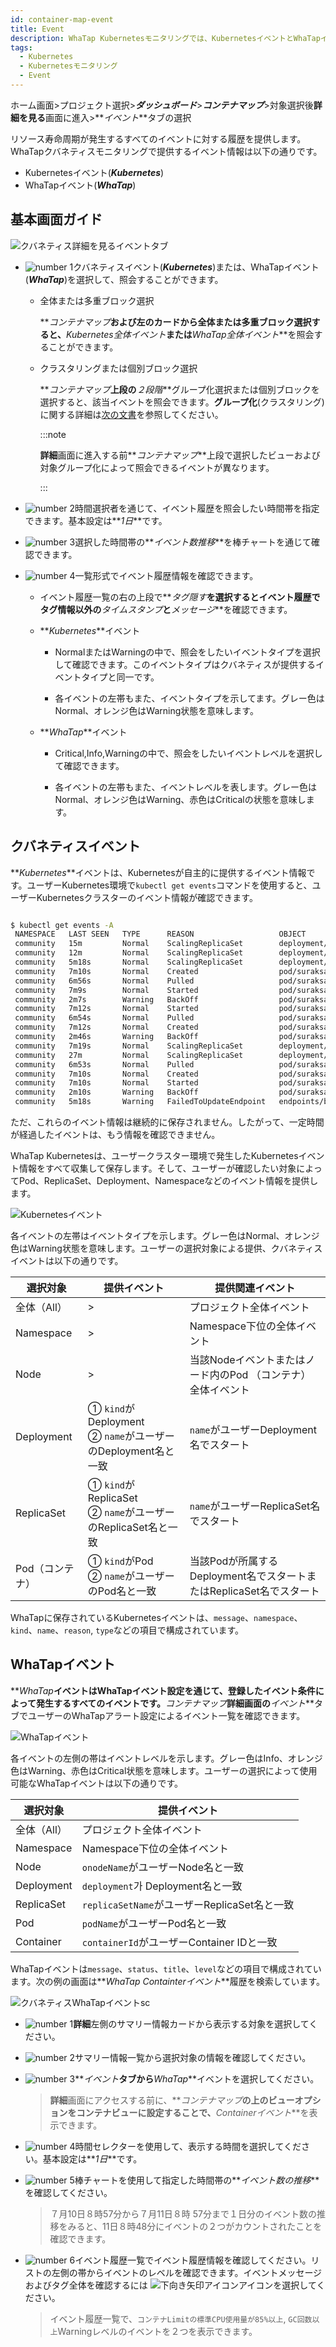 ```yaml
---
id: container-map-event
title: Event
description: WhaTap Kubernetesモニタリングでは、KubernetesイベントとWhaTapイベントを提供します。
tags:
  - Kubernetes
  - Kubernetesモニタリング
  - Event
---
```


ホーム画面>プロジェクト選択>**_ダッシュボード_**>**_コンテナマップ_**>対象選択後**詳細を見る**画面に進入>**_イベント_**タブの選択

リソース寿命周期が発生するすべてのイベントに対する履歴を提供します。WhaTapクバネティスモニタリングで提供するイベント情報は以下の通りです。

-   Kubernetesイベント(**_Kubernetes_**)
-   WhaTapイベント(**_WhaTap_**)

## 基本画面ガイド

![クバネティス詳細を見るイベントタブ](/img/k8s-event-default3.png)

-   ![number 1](/img/number-01.png)クバネティスイベント(**_Kubernetes_**)または、WhaTapイベント(**_WhaTap_**)を選択して、照会することができます。 

    -   全体または多重ブロック選択

        **_コンテナマップ_**および左のカードから全体または多重ブロック選択すると、**_Kubernetes全体イベント_**または**_WhaTap全体イベント_**を照会することができます。

    -   クラスタリングまたは個別ブロック選択

        **_コンテナマップ_**上段の**_２段階_**グループ化選択または個別ブロックを選択すると、該当イベントを照会できます。**グループ化**(クラスタリング)に関する詳細は[次の文書](container-group)を参照してください。

        :::note

        **詳細**画面に進入する前**_コンテナマップ_**上段で選択したビューおよび対象グループ化によって照会できるイベントが異なります。

        :::

-   ![number 2](/img/number-02.png)時間選択者を通じて、イベント履歴を照会したい時間帯を指定できます。基本設定は**_1日_**です。

-   ![number 3](/img/number-03.png)選択した時間帯の**_イベント数推移_**を棒チャートを通じて確認できます。 

-   ![number 4](/img/number-04.png)一覧形式でイベント履歴情報を確認できます。 

    -   イベント履歴一覧の右の上段で**_タグ隠す_**を選択するとイベント履歴でタグ情報以外の**_タイムスタンプ_**と**_メッセージ_**を確認できます。

    -   **_Kubernetes_**イベント

        -   <span class='k8s-normal'>Normal</span>または<span class='slow'>Warning</span>の中で、照会をしたいイベントタイプを選択して確認できます。このイベントタイプはクバネティスが提供するイベントタイプと同一です。

        -   各イベントの左帯もまた、イベントタイプを示してます。グレー色は<span class='k8s-normal'>Normal</span>、オレンジ色は<span class='slow'>Warning</span>状態を意味します。

    -   **_WhaTap_**イベント

        -   <span class='vslow'>Critical</span>,<span class='k8s-normal'>Info</span>,<span class='slow'>Warning</span>の中で、照会をしたいイベントレベルを選択して確認できます。

        -   各イベントの左帯もまた、イベントレベルを表します。グレー色は<span class='k8s-normal'>Normal</span>、オレンジ色は<span class='slow'>Warning</span>、赤色は<span class='vslow'>Critical</span>の状態を意味します。

## クバネティスイベント

**_Kubernetes_**イベントは、Kubernetesが自主的に提供するイベント情報です。ユーザーKubernetes環境で`kubectl get events`コマンドを使用すると、ユーザーKubernetesクラスターのイベント情報が確認できます。

```bash

$ kubectl get events -A
 NAMESPACE   LAST SEEN   TYPE      REASON                   OBJECT                            MESSAGE
 community   15m         Normal    ScalingReplicaSet        deployment/baekdusan              Scaled up replica set baekdusan-59554d4859 to 5`
 community   12m         Normal    ScalingReplicaSet        deployment/suraksan               Scaled down replica set suraksan-66fc4bf889 to 3
 community   5m18s       Normal    ScalingReplicaSet        deployment/baekdusan              Scaled down replica set baekdusan-59554d4859 to 3
 community   7m10s       Normal    Created                  pod/suraksan-66fc4bf889-h2cw8     Created container suraksan
 community   6m56s       Normal    Pulled                   pod/suraksan-66fc4bf889-h2cw8     Container image "123456789123.dkr.ecr.ap-northeast-2.amazonaws.com/suraksan:0.48" already present on machine
 community   7m9s        Normal    Started                  pod/suraksan-66fc4bf889-h2cw8     Started container suraksan
 community   2m7s        Warning   BackOff                  pod/suraksan-66fc4bf889-h2cw8     Back-off restarting failed container
 community   7m12s       Normal    Started                  pod/suraksan-66fc4bf889-t27rp     Started container suraksan
 community   6m54s       Normal    Pulled                   pod/suraksan-66fc4bf889-t27rp     Container image "123456789123.dkr.ecr.ap-northeast-2.amazonaws.com/suraksan:0.48" already present on machine
 community   7m12s       Normal    Created                  pod/suraksan-66fc4bf889-t27rp     Created container suraksan
 community   2m46s       Warning   BackOff                  pod/suraksan-66fc4bf889-t27rp     Back-off restarting failed container
 community   7m19s       Normal    ScalingReplicaSet        deployment/mountain               Scaled up replica set mountain-6795bfbc54 to 5
 community   27m         Normal    ScalingReplicaSet        deployment/mountain               Scaled down replica set mountain-6795bfbc54 to 4
 community   6m53s       Normal    Pulled                   pod/suraksan-66fc4bf889-mjbsj     Container image "123456789123.dkr.ecr.ap-northeast-2.amazonaws.com/suraksan:0.48" already present on machine
 community   7m10s       Normal    Created                  pod/suraksan-66fc4bf889-mjbsj     Created container suraksan
 community   7m10s       Normal    Started                  pod/suraksan-66fc4bf889-mjbsj     Started container suraksan
 community   2m10s       Warning   BackOff                  pod/suraksan-66fc4bf889-mjbsj     Back-off restarting failed container
 community   5m18s       Warning   FailedToUpdateEndpoint   endpoints/baekdusan-svc           Failed to update endpoint community/baekdusan-svc: Operation cannot be fulfilled on endpoints "baekdusan-svc": the object has been modified; please apply your changes to the latest version and try again

```

ただ、これらのイベント情報は継続的に保存されません。したがって、一定時間が経過したイベントは、もう情報を確認できません。 

WhaTap Kubernetesは、ユーザークラスター環境で発生したKubernetesイベント情報をすべて収集して保存します。そして、ユーザーが確認したい対象によってPod、ReplicaSet、Deployment、Namespaceなどのイベント情報を提供します。

![Kubernetesイベント](/img/k8s-container-event-k8s-all.png)

各イベントの左帯はイベントタイプを示します。グレー色は<span class='k8s-normal'>Normal</span>、オレンジ色は<span class='slow'>Warning</span>状態を意味します。ユーザーの選択対象による提供、クバネティスイベントは以下の通りです。

| 選択対象           | 提供イベント                                                        | 提供関連イベント                                                         |
| -------------- | ------------------------------------------------------------- | ---------------------------------------------------------------- |
| 全体（All）        | >                                                             | プロジェクト全体イベント                                                     |
| Namespace      | >                                                             | Namespace下位の全体イベント                                               |
| Node           | >                                                             | 当該Nodeイベントまたはノード内のPod （コンテナ） 全体イベント                              |
| Deployment     | ① `kind`がDeployment<br/>② `name`がユーザーのDeployment名と一致          | `name`がユーザーDeployment名でスタート                                      |
| ReplicaSet     | ① `kind`がReplicaSet<br/>② `name`がユーザーのReplicaSet名と一致          | `name`がユーザーReplicaSet名でスタート                                      |
| Pod（コンテナ）      | ① `kind`がPod<br/>② `name`がユーザーのPod名と一致                        | 当該Podが所属するDeployment名でスタートまたはReplicaSet名でスタート                    |

WhaTapに保存されているKubernetesイベントは、`message`、`namespace`、`kind`、`name`、`reason`, `type`などの項目で構成されています。

## WhaTapイベント

**_WhaTap_**イベントはWhaTapイベント設定を通じて、登録したイベント条件によって発生するすべてのイベントです。**_コンテナマップ_**詳細画面の**_イベント_**タブでユーザーのWhaTapアラート設定によるイベント一覧を確認できます。

![WhaTapイベント](/img/k8s-container-event-wt-all.png)

各イベントの左側の帯はイベントレベルを示します。グレー色は<span class='k8s-normal'>Info</span>、オレンジ色は<span class='slow'>Warning</span>、赤色は<span class='vslow'>Critical</span>状態を意味します。ユーザーの選択によって使用可能なWhaTapイベントは以下の通りです。

| 選択対象       | 提供イベント                              |
| ---------- | ----------------------------------- |
| 全体（All）    | プロジェクト全体イベント                        |
| Namespace  | Namespace下位の全体イベント                  |
| Node       | `onodeName`がユーザーNode名と一致            |
| Deployment | `deployment`가 Deployment名と一致        |
| ReplicaSet | `replicaSetName`がユーザーReplicaSet名と一致 |
| Pod        | `podName`がユーザーPod名と一致               |
| Container  | `containerId`がユーザーContainer IDと一致   |

WhaTapイベントは`message`、`status`、`title`、`level`などの項目で構成されています。次の例の画面は**_WhaTap Containterイベント_**履歴を検索しています。

![クバネティスWhaTapイベントsc](/img/k8s-container-event-wt.png)

-   ![number 1](/img/number-01.png)**詳細**左側のサマリー情報カードから表示する対象を選択してください。

-   ![number 2](/img/number-02.png)サマリー情報一覧から選択対象の情報を確認してください。

-   ![number 3](/img/number-03.png)**_イベント_**タブから**_WhaTap_**イベントを選択してください。 

    > **詳細**画面にアクセスする前に、**_コンテナマップ_**の上のビューオプションをコンテナビューに設定することで、**_Containerイベント_**を表示できます。

-   ![number 4](/img/number-04.png)時間セレクターを使用して、表示する時間を選択してください。基本設定は**_1日_**です。

-   ![number 5](/img/number-05.png)棒チャートを使用して指定した時間帯の**_イベント数の推移_**を確認してください。

    > ７月10日８時57分から７月11日８時 57分まで１日分のイベント数の推移をみると、11日８時48分にイベントの２つがカウントされたことを確認できます。 

-   ![number 6](/img/number-06.png)イベント履歴一覧でイベント履歴情報を確認してください。リストの左側の帯からイベントのレベルを確認できます。イベントメッセージおよびタグ全体を確認するには ![下向き矢印アイコン](/img/ic-caret-down.svg)アイコンを選択してください。

    > イベント履歴一覧で、`コンテナLimitの標準CPU使用量が85%以上`, `GC回数以上`<span class='slow'>Warning</span>レベルのイベントを２つを表示できます。 

<!-- 

1 그룹 선택 시 각 전체 이벤트

2 블록/마이크로 블록 선택 시
  k8s 이벤트: 파드 이벤트/연관 이벤트
  와탭 이벤트: 컨테이너 이벤트

3 k9s 이벤트/와탭 이벤트 비교 안내 필요
  e.g. 파드 이벤트/연관 이벤트(k8s 이벤트) 및 컨테이너 이벤트(와탭 이벤트) 요소 기술 필요

4 로그와 마찬가지로 로그 검색 이동 기능 추후 제거 예정

5 디폴트 조회 기준 1일?

6 이벤트 수 추이 차트(로그 트렌드 바 차트랑 다르게 바 선택 시 구간 확인 안됨?)

-->
